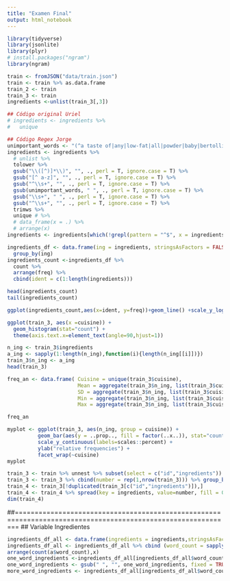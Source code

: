 ```yaml
---
title: "Examen Final"
output: html_notebook
---
```


```r
library(tidyverse)
library(jsonlite)
library(plyr)
# install.packages("ngram")
library(ngram)
```

```r
train <- fromJSON("data/train.json") 
train <- train %>% as.data.frame
train_2 <- train
train_3 <- train
ingredients <-unlist(train_3[,3])

## Código original Uriel
# ingredients <- ingredients %>%
#   unique

## Código Regex Jorge
unimportant_words <- "(^a taste of|any|low-fat|all|powder|baby|bertolli|boiled|boiling|bone in|whole|boneless|bottled|sauvignon|california|campbells condensed|canned|chopped|flavored carbonated beverage|cold|condensed|cooked|cooking|cereal|lowfat|frosting|spread|soften|with chives.*|ic peach| of .*|creamed|creamy| mexican.?|crushed|crystal farms|shredded|crystallized|crystal hot|cubed|curly|curlyleaf|jelly|dessert mix|sauce mix|mix|dark|dellallo|deepfried|deep fried|diced|diet|tortilla chips||domino|dried|minced|dry|earth balance|elmlea|^english|evaporated|everglades|extra fine|extra firm|extra large|extra\\s?lean|extra light|extra sharp|extra\\s?virgin|extra wide|^fat|fat\\s?free|fat skimmed|fatfree?|fattrimmed|fine|firm|firmly packed|flat |^flavored|terrine|food|free\\s?range|^french|^fresh| root|^fresno|^fried|^frozen|^fuji|full\\s?fat|gluten\\s?free|s milk |^gold|golden|gourmet|graham|granulated|grassfed|grated|grating|gravenstein|great|greater|style|green|grilled|grill|ground|half|heavy|heinz|hellmanns?|of the woods|herbed |herdez|hidden valley|homemade|^hot |hot smoked|hot spanish|^hungarian|hurst|i cantbelieve? its? not butter|imitation|imperial sugar light brown|instant |^irish|^italian|italianstyle|^japanese |jimmy dean|johnsonville|jose cuervo|jumbo|kikkoman|knorr|knudsen|kraft|mexican style|kraft zesty|slim cut|sun dried|shredded|la victoria|land o lakes|^large|^lean|leftover|leg of|zest|less sodium|lesser|leaves|^light|cook and drain|lipton|liquid |^lite|^long |loosely packed fresh|low fat|lowfat|^low sodium|lower sodium|lowfat|baked|\\sdeli|firm silken|styl|lowsodium|and cheese dinner|madagascar bourbon|extract|mccormick|^medium|uncook|uncooked|merguez|^mexican|minced|mini|mini|mixed|mixture|mizkan|^mms|mrs dash|natural|^nido|non dairy|non fat|non stick|nondairy|nonfat|frozen|nonhydrogenated|nosaltadded|old el paso|old|old\\s?fashioned|cooking spray|flavored|^organic|oscar mayer|other|oven\\s?ready|flavor|flavour|paella|reggiano|peeled|^petite|pillsbury|powdered|prepared|preserv|preserved|progresso|\\sdi\\sparma|pt|pte|puff|puffed|pure|quickcooking|quick|cooking|raw|red|reduced\\sfat|reduced\\ssodium|reduced\\ssugar|reducedfat|reducedsodium|reducedsugar|refrigerated|regular|rich|roasted|roast|roasting|robert mondavi|salt free seasoning|salt free chili powder|salt free cajun creole seasoning|salt free southwest chipotle seasoning|salt free herb seasoning|salt free chili powder|salted|saltines?|saltpeper|san marazano|sargento|links|casings|savoy|seafood|seasoned|seasoning|seedless|self ?ra?ising|shredded|single|simple|skinless|sliced|small|smoked|sodium free|sodium reduced|soft|softened|solid|southern comfort.*|southwest|sparkling|spicy|splenda.*|split|spring water|^strip|superfine|sweetened|taco bell.*|into serving pieces|to\\s+lb|toasted|uncle bens|^uncook|^uncooked|unflavou?red|unsweetened|white|wholesome sweeteners|wholemilk|wide|^wild|^winter|wish\\s?bone|yellow|young|zesty|italian|all ?purpose|puree|juice|aged|tuna in water|liqueur|liquor|^asian|and .*|yoplait)(\\s|$)"
ingredients <- ingredients %>%
  # unlist %>%
  tolower %>%
  gsub("\\([^)]*\\)", "", ., perl = T, ignore.case = T) %>%
  gsub("[^ a-z]", "", ., perl = T, ignore.case = T) %>%
  gsub("^\\s+", "", ., perl = T, ignore.case = T) %>%
  gsub(unimportant_words, " ", ., perl = T, ignore.case = T) %>%
  gsub("\\s+", " ", ., perl = T, ignore.case = T) %>%
  gsub("^\\s+", "", ., perl = T, ignore.case = T) %>%
  trimws %>%
  unique # %>%
  # data_frame(x = .) %>%
  # arrange(x)
ingredients <- ingredients[which(!grepl(pattern = "^$", x = ingredients))]

ingredients_df <- data.frame(ing = ingredients, stringsAsFactors = FALSE) %>%
  group_by(ing)
ingredients_count <-ingredients_df %>% 
  count %>%
  arrange(freq) %>%
  cbind(ident = c(1:length(ingredients)))

head(ingredients_count)
tail(ingredients_count)
```
```r
ggplot(ingredients_count,aes(x=ident, y=freq))+geom_line() +scale_y_log10()
```


```r
ggplot(train_3, aes(x =cuisine)) +
  geom_histogram(stat="count") +
  theme(axis.text.x=element_text(angle=90,hjust=1))
```
```r
n_ing <- train_3$ingredients
a_ing <- sapply(1:length(n_ing),function(i){length(n_ing[[i]])}) 
train_3$n_ing <- a_ing
head(train_3)
```


```r
freq_an <- data.frame( Cuisine = unique(train_3$cuisine), 
                       Mean = aggregate(train_3$n_ing, list(train_3$cuisine), mean)[,2],
                       SD = aggregate(train_3$n_ing, list(train_3$cuisine), sd)[,2],
                       Min = aggregate(train_3$n_ing, list(train_3$cuisine), min)[,2],
                       Max = aggregate(train_3$n_ing, list(train_3$cuisine), max)[,2])

freq_an
```

```r
myplot <- ggplot(train_3, aes(n_ing, group = cuisine)) + 
          geom_bar(aes(y = ..prop.., fill = factor(..x..)), stat="count") + 
          scale_y_continuous(labels=scales::percent) +
          ylab("relative frequencies") +
          facet_wrap(~cuisine)
myplot
```

```r
train_3 <- train %>% unnest %>% subset(select = c("id","ingredients"))
train_3 <- train_3 %>% cbind(number = rep(1,nrow(train_3))) %>% group_by(id)
train_4 <- train_3[!duplicated(train_3[c("id","ingredients")]),]
train_4 <- train_4 %>% spread(key = ingredients, value=number, fill = 0)
dim(train_4)
```


##=============================================================================================================
## Variable Ingredientes

```r
ingredients_df_all <- data.frame(ingredients = ingredients,stringsAsFactors=FALSE)
ingredients_df_all <- ingredients_df_all %>% cbind (word_count = sapply(1:length(ingredients),function(i){wordcount(ingredients[i])}) ) %>% data.frame(stringsAsFactors=FALSE) 
arrange(count(a$word_count),x)
one_word_ingredients <-ingredients_df_all[ingredients_df_all$word_count==1,]$ingredients
one_word_ingredients <- gsub(" ", "", one_word_ingredients, fixed = TRUE) %>% data.frame(stringsAsFactors=FALSE)
more_word_ingredients <- ingredients_df_all[ingredients_df_all$word_count>1,]
```


